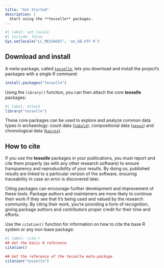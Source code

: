 ```yaml
---
title: "Get Started"
description: |
  Start using the **tesselle** packages.
---
```


```r
#| label: set-locale
#| include: false
Sys.setlocale("LC_MESSAGES", 'en_GB.UTF-8')
```

## Download and install

A meta-package, called [`tesselle`](https://packages.tesselle.org/tesselle/), lets you download and install the project's packages with a single R command:

``` r
install.packages("tesselle")
```

Using the `library()` function, you can then attach the core **tesselle** packages:

```r
#| label: attach
library("tesselle")
```

These core packages can be used to explore and analyze common data types in archaeology: count data ([`tabula`](https://packages.tesselle.org/tabula/)), compositional data ([`nexus`](https://packages.tesselle.org/nexus/)) and chronological data ([`kairos`](https://packages.tesselle.org/nexus/)).

## How to cite

If you use the **tesselle** packages in your publications, you must report and cite them properly (as with any other research software) to ensure transparency and reproducibility of your results. By doing so, published results are linked to a particular version of the software, ensuring traceability in case an error is discovered later.

Citing packages can encourage further development and improvement of these tools. Package authors and maintainers are more likely to continue their work if they see that it's being used and valued by the research community. By citing their work, you're providing a form of recognition, giving package authors and contributors proper credit for their time and efforts.

Use the `citation()` function for information on how to cite the base R system or any non-base package:

```r
#| label: cite-r
## Get the basic R reference
citation()

## Get the reference of the tesselle meta-package
citation("tesselle")
```
